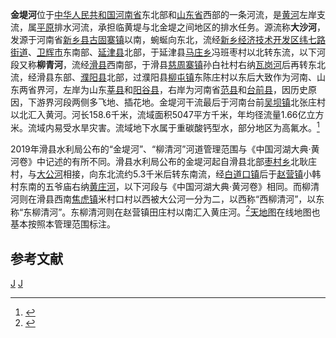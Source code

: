 '''金堤河'''位于[[中华人民共和国|中华人民共和国]][[河南省|河南省]]东北部和[[山东省|山东省]]西部的一条河流，是[[黄河|黄河]]左岸支流，属[[平原|平原]]排水河流，承担临黄堤与北金堤之间地区的排水任务。源流称'''大沙河'''，发源于河南省[[新乡县|新乡县]][[古固寨镇|古固寨镇]]以南，蜿蜒向东北，流经[[新乡经济技术开发区|新乡经济技术开发区]][[纬七路街道|纬七路街道]]、[[卫辉市|卫辉市]]东南部、[[延津县|延津县]]北部，于延津县[[马庄乡_(延津县)|马庄乡]]冯班枣村以北转东流，以下河段又称'''柳青河'''，流经[[滑县|滑县]]西南部，于滑县[[慈周寨镇|慈周寨镇]]孙白社村右纳[[瓦岗河|瓦岗河]]后再转东北流，经滑县东部、[[濮阳县|濮阳县]]北部，过濮阳县[[柳屯镇|柳屯镇]]东陈庄村以东后大致作为河南、山东两省界河，左岸为山东[[莘县|莘县]]和[[阳谷县|阳谷县]]，右岸为河南省[[范县|范县]]和[[台前县|台前县]]，因历史原因，下游界河段两侧多飞地、插花地。金堤河干流最后于河南台前[[吴坝镇|吴坝镇]]北张庄村以北汇入黄河。河长158.6千米，流域面积5047平方千米，年均径流量1.66亿立方米。流域内易受水旱灾害。流域地下水属于重碳酸钙型水，部分地区为高氟水。<ref name="中国河湖大典">{{cite book|author=《[[中国河湖大典|中国河湖大典]]》编纂委员会|title=《中国河湖大典·黄河卷》|format=M|edition=1|location=北京|publisher=中国水利水电出版社|date=2014年4月|pages=318-321页|isbn=978-7-5170-1937-4}}</ref>

2019年滑县水利局公布的“金堤河”、“柳清河”河道管理范围与《中国河湖大典·黄河卷》中记述的有所不同。滑县水利局公布的金堤河起自滑县北部[[枣村乡|枣村乡]]北耿庄村，与[[大公河|大公河]]相接，向东北流约5.3千米后转东南流，经[[白道口镇|白道口镇]]后于[[赵营镇|赵营镇]]小韩村东南的五爷庙右纳[[黄庄河|黄庄河]]，以下河段与《中国河湖大典·黄河卷》相同。而柳清河则在滑县西南[[焦虎镇|焦虎镇]]米村口村以西被大公河一分为二，以西称“西柳清河”，以东称“东柳清河”。东柳清河则在赵营镇田庄村以南汇入黄庄河。<ref>{{cite web|title=滑县水利局关于划定滑县金堤河、柳清河河道管理范围的通告|url=http://www.hnhx.gov.cn/info/1063/49560.htm|accessdate=2021-03-10|website=滑县人民政府}}</ref>[[天地图|天地图]]在线地图也基本按照本管理范围标注。

==参考文献==
{{reflist}}

{{黄河}}
{{China-river-stub}}
[[Category:河南河流|J]]
[[Category:山东河流|J]]